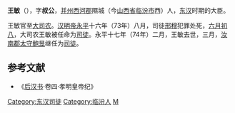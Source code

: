'''王敏'''（{{bd|？||74年||}}），字'''叔公'''，[[并州|并州]][[西河郡|西河郡]]隰城（今[[山西省|山西省]][[临汾市|临汾市]]西）人，[[东汉|东汉]]时期的大臣。

王敏官至[[大司农|大司农]]。[[汉明帝|汉明帝]][[永平|永平]]十六年（73年）八月，司徒[[邢穆|邢穆]]犯罪处死，[[六月初八|六月初八]]，大司农王敏被任命为[[司徒|司徒]]。永平十七年（74年）二月，王敏去世，三月，[[汝南郡|汝南郡]][[太守|太守]][[鲍昱|鲍昱]]继任为[[司徒|司徒]]。

{{东汉大司徒司徒}}
==参考文献==
*《[[后汉书|后汉书]]·卷四·孝明皇帝纪》

{{DEFAULTSORT:W王}}
[[Category:东汉司徒|Category:东汉司徒]]
[[Category:临汾人|Category:临汾人]]
[[Category:王姓|M]]